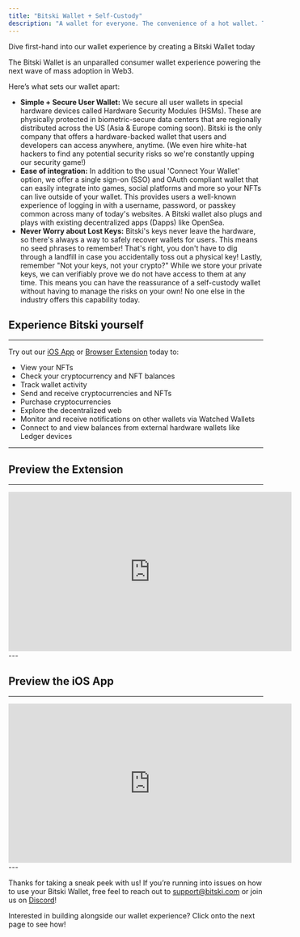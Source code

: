 ```yaml
---
title: "Bitski Wallet + Self-Custody"
description: "A wallet for everyone. The convenience of a hot wallet. The security of a cold wallet."
---
```


<Card title="Not a developer?" icon="wallet" href="https://user.bitski.com/login">Dive first-hand into our wallet experience by creating a Bitski Wallet today</Card>

The Bitski Wallet is an unparalled consumer wallet experience powering the next wave of mass adoption in Web3. 

Here’s what sets our wallet apart:

- **Simple + Secure User Wallet:** We secure all user wallets in special
  hardware devices called Hardware Security Modules (HSMs). These are physically
  protected in biometric-secure data centers that are regionally distributed
  across the US (Asia & Europe coming soon). Bitski is the only company that
  offers a hardware-backed wallet that users and developers can access anywhere,
  anytime. (We even hire white-hat hackers to find any potential security risks
  so we're constantly upping our security game!)
- **Ease of integration:** In addition to the usual 'Connect Your Wallet' option, 
  we offer a single sign-on (SSO) and OAuth compliant wallet that can easily integrate 
  into games, social platforms and more so your NFTs can live outside of your wallet. 
  This provides users a well-known experience of logging in with a username,
  password, or passkey common across many of today's websites. A Bitski wallet also
  plugs and plays with existing decentralized apps (Dapps) like OpenSea.
- **Never Worry about Lost Keys:** Bitski's keys never leave the hardware, so
  there's always a way to safely recover wallets for users. This means no seed
  phrases to remember! That's right, you don't have to dig through a landfill in case you
  accidentally toss out a physical key! Lastly, remember "Not your keys,
  not your crypto?" While we store your private keys, we can verifiably prove we do not 
  have access to them at any time. This means you can have the reassurance of a self-custody
  wallet without having to manage the risks on your own! No one else in the 
  industry offers this capability today.

## Experience Bitski yourself
---
Try out our [iOS App](https://apps.apple.com/us/app/bitski-wallet/id1587199538) or [Browser Extension](https://chrome.google.com/webstore/detail/bitski/feejiigddaafeojfddjjlmfkabimkell) today to:

- View your NFTs
- Check your cryptocurrency and NFT balances
- Track wallet activity
- Send and receive cryptocurrencies and NFTs
- Purchase cryptocurrencies
- Explore the decentralized web
- Monitor and receive notifications on other wallets via Watched Wallets
- Connect to and view balances from external hardware wallets like Ledger devices
---

## Preview the Extension
---
<iframe src="https://cdn.bitskistatic.com/docs-web/extension.mp4" width="560" height="315" frameborder="0" allowfullscreen></iframe>
---

## Preview the iOS App
---
<iframe src="https://cdn.bitskistatic.com/docs-web/ios.mp4" width="560" height="315" frameborder="0" allowfullscreen></iframe>
---

Thanks for taking a sneak peek with us! If you’re running into issues on how
to use your Bitski Wallet, free feel to reach out to support@bitski.com or join
us on [Discord](http://discord.gg/Bitski)! 

Interested in building alongside our wallet experience? Click onto the next page to see how!
